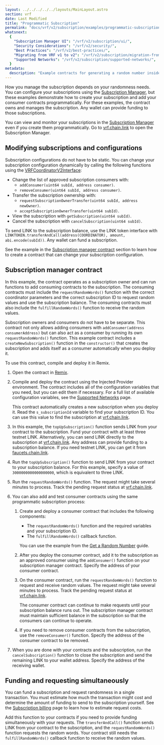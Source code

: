 ```yaml
---
layout: ../../../../../layouts/MainLayout.astro
section: vrf
date: Last Modified
title: "Programmatic Subscription"
permalink: "docs/vrf/v2/subscription/examples/programmatic-subscription/"
whatsnext:
  {
    "Subscription Manager UI": "/vrf/v2/subscription/ui/",
    "Security Considerations": "/vrf/v2/security/",
    "Best Practices": "/vrf/v2/best-practices/",
    "Migrating from VRF v1 to v2": "/vrf/v2/subscription/migration-from-v1/",
    "Supported Networks": "/vrf/v2/subscription/supported-networks/",
  }
metadata:
  description: "Example contracts for generating a random number inside a smart contract using Chainlink VRF v2."
---
```



<VrfCommon callout="subscription" />

How you manage the subscription depends on your randomness needs. You can configure your subscriptions using the [Subscription Manager](/vrf/v2/subscription/ui), but these examples demonstrate how to create your subscription and add your consumer contracts programmatically. For these examples, the contract owns and manages the subscription. Any wallet can provide funding to those subscriptions.

You can view and monitor your subscriptions in the [Subscription Manager](/vrf/v2/subscription/ui) even if you create them programmatically. Go to [vrf.chain.link](https://vrf.chain.link) to open the Subscription Manager.

## Modifying subscriptions and configurations

Subscription configurations do not have to be static. You can change your subscription configuration dynamically by calling the following functions using the [VRFCoordinatorV2Interface](https://github.com/smartcontractkit/chainlink/blob/develop/contracts/src/v0.8/interfaces/VRFCoordinatorV2Interface.sol):

- Change the list of approved subscription consumers with:
  - `addConsumer(uint64 subId, address consumer)`.
  - `removeConsumer(uint64 subId, address consumer)`.
- Transfer the subscription ownership with:
  - `requestSubscriptionOwnerTransfer(uint64 subId, address newOwner)`.
  - `acceptSubscriptionOwnerTransfer(uint64 subId)`.
- View the subscription with `getSubscription(uint64 subId)`.
- Cancel the subscription with `cancelSubscription(uint64 subId)`.

To send LINK to the subscription balance, use the LINK token interface with `LINKTOKEN.transferAndCall(address(COORDINATOR), amount, abi.encode(subId))`. Any wallet can fund a subscription.

See the example in the [Subscription manager contract](#subscription-manager-contract) section to learn how to create a contract that can change your subscription configuration.

## Subscription manager contract

In this example, the contract operates as a subscription owner and can run functions to add consuming contracts to the subscription. The consuming contracts must include the `requestRandomWords()` function with the correct coordinator parameters and the correct subscription ID to request random values and use the subscription balance. The consuming contracts must also include the `fulfillRandomWords()` function to receive the random values.

Subscription owners and consumers do not have to be separate. This contract not only allows adding consumers with `addConsumer(address consumerAddress)` but can also act as a consumer by running its own `requestRandomWords()` function. This example contract includes a `createNewSubscription()` function in the `constructor()` that creates the subscription and adds itself as a consumer automatically when you deploy it.

<CodeSample src="samples/VRF/VRFv2SubscriptionManager.sol" />

To use this contract, compile and deploy it in Remix.

1. Open the contract in [Remix](https://remix.ethereum.org/#url=https://docs.chain.link/samples/VRF/VRFv2SubscriptionManager.sol).

1. Compile and deploy the contract using the Injected Provider environment. The contract includes all of the configuration variables that you need, but you can edit them if necessary. For a full list of available configuration variables, see the [Supported Networks](/vrf/v2/subscription/supported-networks) page.

   This contract automatically creates a new subscription when you deploy it. Read the `s_subscriptionId` variable to find your subscription ID. You can use this value to find the subscription at [vrf.chain.link](https://vrf.chain.link).

1. In this example, the `topUpSubscription()` function sends LINK from your contract to the subscription. Fund your contract with at least three testnet LINK. Alternatively, you can send LINK directly to the subscription at [vrf.chain.link](https://vrf.chain.link). Any address can provide funding to a subscription balance. If you need testnet LINK, you can get it from [faucets.chain.link](https://faucets.chain.link/sepolia/).

1. Run the `topUpSubscription()` function to send LINK from your contract to your subscription balance. For this example, specify a value of `3000000000000000000`, which is equivalent to three LINK.

1. Run the `requestRandomWords()` function. The request might take several minutes to process. Track the pending request status at [vrf.chain.link](https://vrf.chain.link).

1. You can also add and test consumer contracts using the same programmatic subscription process:

   1. Create and deploy a consumer contract that includes the following components:

      - The `requestRandomWords()` function and the required variables and your subscription ID.
      - The `fulfillRandomWords()` callback function.

      You can use the example from the [Get a Random Number](/vrf/v2/subscription/examples/get-a-random-number/#analyzing-the-contract) guide.

   1. After you deploy the consumer contract, add it to the subscription as an approved consumer using the `addConsumer()` function on your subscription manager contract. Specify the address of your consumer contract.

   1. On the consumer contract, run the `requestRandomWords()` function to request and receive random values. The request might take several minutes to process. Track the pending request status at [vrf.chain.link](https://vrf.chain.link).

      The consumer contract can continue to make requests until your subscription balance runs out. The subscription manager contract must maintain sufficient balance in the subscription so that the consumers can continue to operate.

   1. If you need to remove consumer contracts from the subscription, use the `removeConsumer()` function. Specify the address of the consumer contract to be removed.

1. When you are done with your contracts and the subscription, run the `cancelSubscription()` function to close the subscription and send the remaining LINK to your wallet address. Specify the address of the receiving wallet.

## Funding and requesting simultaneously

You can fund a subscription and request randomness in a single transaction. You must estimate how much the transaction might cost and determine the amount of funding to send to the subscription yourself. See the [Subscription billing](/vrf/v2/subscription/#subscription-limits) page to learn how to estimate request costs.

<CodeSample src="snippets/VRF/VRFv2FundAndRequestFunction.sol" />

Add this function to your contracts if you need to provide funding simultaneously with your requests. The `transferAndCall()` function sends LINK from your contract to the subscription, and the `requestRandomWords()` function requests the random words. Your contract still needs the `fulfillRandomWords()` callback function to receive the random values.

